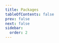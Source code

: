 ```yaml
---
title: Packages
tableOfContents: false
prev: false
next: false
sidebar:
  order: 2
---
```



<LinkCard
  target="blank"
  href="https://drive.google.com/u/0/uc?id=1047M0b2Rc9Hh1g7UIj1NiEY2r_NH39xt&export=download"
  title="Tibetan"
  description="45 different dictionaries (Thanks to Christian Steinert! See the Credits page.)"
/>